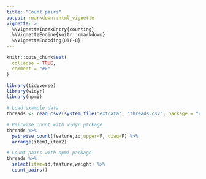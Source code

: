 ```yaml
---
title: "Count pairs"
output: rmarkdown::html_vignette
vignette: >
  %\VignetteIndexEntry{counting}
  %\VignetteEngine{knitr::rmarkdown}
  %\VignetteEncoding{UTF-8}
---
```


```r
knitr::opts_chunk$set(
  collapse = TRUE,
  comment = "#>"
)
```

```r
library(tidyverse)
library(widyr)
library(npmi)

# Load example data
threads <- read_csv2(system.file("extdata", "threads.csv", package = "npmi"))

```

```r

# Pairwise count with widyr package
threads %>%
  pairwise_count(feature,id,upper=F, diag=F) %>%
  arrange(item1,item2)

```


```r

# Count pairs with npmi package
threads %>%
  select(item=id,feature,weight) %>%
  count_pairs()

```

